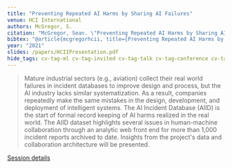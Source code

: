 ```yaml
---
title: "Preventing Repeated AI Harms by Sharing AI Failures"
venue: HCI International
authors: McGregor, S.
citation: "McGregor, Sean. \"Preventing Repeated AI Harms by Sharing AI Failures.\""
bibtex: "@article{mcgregorhcii, title={Preventing Repeated AI Harms by Sharing AI Failures},author={McGregor, Sean}}"
year: "2021"
slides: /papers/HCIIPresentation.pdf
hide_tags: cv-tag-ml cv-tag-invited cv-tag-talk cv-tag-conference cv-tag-ethics
---
```

> Mature industrial sectors (e.g., aviation) collect their real world failures in incident databases to improve design and process, but the AI industry lacks similar systematization. As a result, companies repeatedly make the same mistakes in the design, development, and deployment of intelligent systems. The AI Incident Database (AIID) is the start of formal record keeping of AI harms realized in the real world. The AIID dataset highlights several issues in human-machine collaboration through an analytic web front end for more than 1,000 incident reports archived to date. Insights from the project's data and collaboration architecture will be presented.

[Session details](http://2021.hci.international/Human-Centered_AI_Thematic_Sessions.html#1011)
